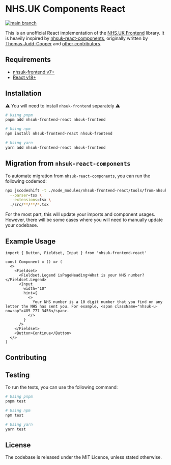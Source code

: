 # NHS.UK Components React

[![main branch](https://github.com/rowellx68/nhs-components/actions/workflows/ci.yml/badge.svg?branch=main)](https://github.com/rowellx68/nhs-components/actions?query=branch%3Amain)

This is an unofficial React implementation of the [NHS.UK Frontend](https://github.com/nhsuk/nhsuk-frontend) library. It is heavily inspired by [nhsuk-react-components](https://github.com/NHSDigital/nhsuk-react-components), originally written by [Thomas Judd-Cooper](https://github.com/Tomdangov) and [other contributors](https://github.com/NHSDigital/nhsuk-react-components/graphs/contributors).

## Requirements

- [nhsuk-frontend v7+](https://github.com/nhsuk/nhsuk-frontend)
- [React v18+](https://reactjs.org/)

## Installation

⚠️ You will need to install `nhsuk-frontend` separately ⚠️

```bash
# Using pnpm
pnpm add nhsuk-frontend-react nhsuk-frontend

# Using npm
npm install nhsuk-frontend-react nhsuk-frontend

# Using yarn
yarn add nhsuk-frontend-react nhsuk-frontend
```

## Migration from `nhsuk-react-components`

To automate migration from `nhsuk-react-components`, you can run the following codemod:

```bash
npx jscodeshift -t ./node_modules/nhsuk-frontend-react/tools/from-nhsuk-react-components-migrator.ts \
  --parser=tsx \
  --extensions=tsx \
  ./src/**/**/*.tsx
```

For the most part, this will update your imports and component usages. However, there will be some cases where you will need to manually update your codebase.

## Example Usage

```tsx
import { Button, Fieldset, Input } from 'nhsuk-frontend-react'

const Component = () => (
  <>
    <Fieldset>
      <Fieldset.Legend isPageHeading>What is your NHS number?</Fieldset.Legend>
      <Input
        width="10"
        hint={
          <>
            Your NHS number is a 10 digit number that you find on any letter the NHS has sent you. For example, <span className="nhsuk-u-nowrap">485 777 3456</span>.
          </>
        }
      />
    </Fieldset>
    <Button>Continue</Button>
  </>
)
```

## Contributing

## Testing

To run the tests, you can use the following command:

```bash
# Using pnpm
pnpm test

# Using npm
npm test

# Using yarn
yarn test
```

## License

The codebase is released under the MIT Licence, unless stated otherwise.
